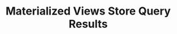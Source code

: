 ---
id: "db_tf_008"
questionType: "TRUE_FALSE"
title: "Materialized Views Store Query Results"
statement: "Materialized views store the actual results of a query for faster access."
difficulty: "HARD"
category: "Database"
correctAnswer: true
explanation: "Unlike regular views, materialized views persist the query result set."
---